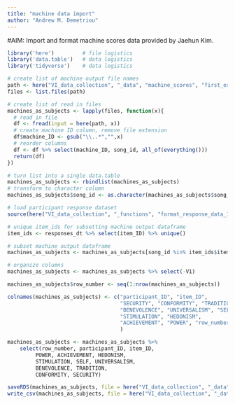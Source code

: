 ```yaml
---
title: "machine data import"
author: "Andrew M. Demetriou"
---
```


#AIM: Import and format machine scores data provided by Jaehun Kim. 

```r
library('here')         # file logistics
library('data.table')   # data logistics  
library('tidyverse')    # data logistics
```

```r
# create list of machine output file names
path <- here("VI_data_collection", "_data", "machine_scores", "first_export")
files <- list.files(path)
```


```r
# create list of read in files
machines_as_subjects <- lapply(files, function(x){
  # read in file
  df <- fread(input = here(path, x))
  # create machine ID column, remove file extension
  df$machine_ID <- gsub("\\..*","",x)
  # reorder columns
  df <- df %>% select(machine_ID, song_id, all_of(everything()))
  return(df)
})

# turn list into a single data.table
machines_as_subjects <- rbindlist(machines_as_subjects)
# transform to character column
machines_as_subjects$song_id <- as.character(machines_as_subjects$song_id)
```

```r
# load participant response dataset
source(here("VI_data_collection", "_functions", "format_response_data_1.1.R"))

# unique item_ids for subsetting machine output dataframe
item_ids <- responses_dt %>% select(item_ID) %>% unique()

# subset machine output dataframe
machines_as_subjects <- machines_as_subjects[song_id %in% item_ids$item_ID, ]
```

```r
# organize columns
machines_as_subjects <- machines_as_subjects %>% select(-V1)

machines_as_subjects$row_number <- seq(1:nrow(machines_as_subjects))

colnames(machines_as_subjects) <- c("participant_ID", "item_ID", 
                                    "SECURITY", "CONFORMITY", "TRADITION", 
                                    "BENEVOLENCE", "UNIVERSALISM", "SELF", 
                                    "STIMULATION", "HEDONISM", 
                                    "ACHIEVEMENT", "POWER", "row_number"
                                    )

machines_as_subjects <- machines_as_subjects %>% 
    select(row_number, participant_ID, item_ID, 
         POWER, ACHIEVEMENT, HEDONISM, 
         STIMULATION, SELF, UNIVERSALISM, 
         BENEVOLENCE, TRADITION, 
         CONFORMITY, SECURITY)
```

```r
saveRDS(machines_as_subjects, file = here("VI_data_collection", "_data", "machine_response_data", "machines_as_subjects_df.RDS"))
write_csv(machines_as_subjects, file = here("VI_data_collection", "_data", "machine_response_data", "machines_as_subjects_df.csv"))
```

